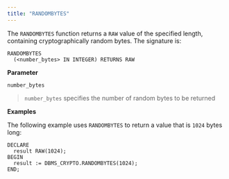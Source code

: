 ```yaml
---
title: "RANDOMBYTES"
---
```


The `RANDOMBYTES` function returns a `RAW` value of the specified length, containing cryptographically random bytes. The signature is:

```text
RANDOMBYTES
  (<number_bytes> IN INTEGER) RETURNS RAW
```

**Parameter**

`number_bytes`

> `number_bytes` specifies the number of random bytes to be returned

**Examples**

The following example uses `RANDOMBYTES` to return a value that is `1024` bytes long:

```text
DECLARE
  result RAW(1024);
BEGIN
  result := DBMS_CRYPTO.RANDOMBYTES(1024);
END;
```
